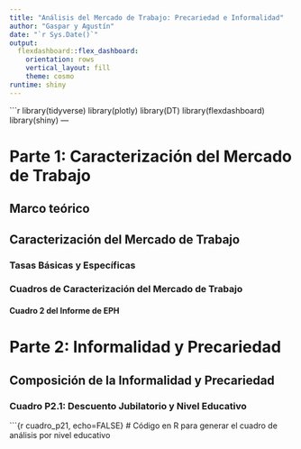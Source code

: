 ```yaml
---
title: "Análisis del Mercado de Trabajo: Precariedad e Informalidad"
author: "Gaspar y Agustín"
date: "`r Sys.Date()`"
output: 
  flexdashboard::flex_dashboard:
    orientation: rows
    vertical_layout: fill
    theme: cosmo
runtime: shiny
---
```


```r
library(tidyverse)
library(plotly)
library(DT)
library(flexdashboard)
library(shiny)
---

# Parte 1: Caracterización del Mercado de Trabajo

## Marco teórico

## Caracterización del Mercado de Trabajo

### Tasas Básicas y Específicas

### Cuadros de Caracterización del Mercado de Trabajo

#### Cuadro 2 del Informe de EPH

# Parte 2: Informalidad y Precariedad

## Composición de la Informalidad y Precariedad

### Cuadro P2.1: Descuento Jubilatorio y Nivel Educativo

\`\`\`{r cuadro_p21, echo=FALSE} \# Código en R para generar el cuadro de análisis por nivel educativo
